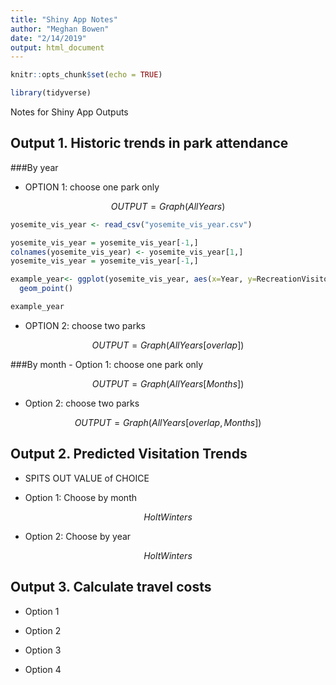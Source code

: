 ```yaml
---
title: "Shiny App Notes"
author: "Meghan Bowen"
date: "2/14/2019"
output: html_document
---
```


```r
knitr::opts_chunk$set(echo = TRUE)
```

```r

library(tidyverse)

```


Notes for Shiny App Outputs

## Output 1. Historic trends in park attendance

###By year

- OPTION 1: choose one park only

$$OUTPUT = Graph(AllYears)$$

```r

yosemite_vis_year <- read_csv("yosemite_vis_year.csv") 

yosemite_vis_year = yosemite_vis_year[-1,]
colnames(yosemite_vis_year) <- yosemite_vis_year[1,]
yosemite_vis_year = yosemite_vis_year[-1,]

example_year<- ggplot(yosemite_vis_year, aes(x=Year, y=RecreationVisitors))+
  geom_point()

example_year

```


- OPTION 2: choose two parks

$$OUTPUT = Graph(AllYears[overlap])$$

###By month
- Option 1: choose one park only

$$OUTPUT = Graph(AllYears[Months])$$

- Option 2: choose two parks

$$OUTPUT = Graph(AllYears[overlap,Months])$$

## Output 2. Predicted Visitation Trends

- SPITS OUT VALUE of CHOICE

- Option 1: Choose by month

$$ Holt Winters$$

- Option 2: Choose by year

$$ Holt Winters$$

## Output 3. Calculate travel costs

- Option 1

- Option 2

- Option 3

- Option 4

